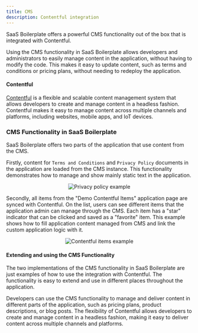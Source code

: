 ```yaml
---
title: CMS
description: Contentful integration
---
```



SaaS Boilerplate offers a powerful CMS functionality out of the box that is integrated with Contentful.

Using the CMS functionality in SaaS Boilerplate allows developers and administrators to easily manage content in the
application, without having to modify the code. This makes it easy to update content, such as terms and conditions or
pricing plans, without needing to redeploy the application.

#### Contentful

[Contentful](https://www.contentful.com/) is a flexible and scalable content management system that allows developers
to create and manage content in a headless fashion. Contentful makes it easy to manage content across multiple channels
and platforms, including websites, mobile apps, and IoT devices.

### CMS Functionality in SaaS Boilerplate

SaaS Boilerplate offers two parts of the application that use content from the CMS.

Firstly, content for `Terms and Conditions` and `Privacy Policy` documents in the application are loaded from the CMS
instance. This functionality demonstrates how to manage and show mainly static text in the application.

<p align="center">
  <img src={useBaseUrl("img/features/contentful/privacy-policy.png")} alt="Privacy policy example" />
</p>

Secondly, all items from the "Demo Contentful Items" application page are synced with Contentful. On the list, users can
see different items that the application admin can manage through the CMS. Each item has a "star" indicator that can be
clicked and saved as a "favorite" item. This example shows how to fill application content managed from CMS and link the
custom application logic with it.

<p align="center">
  <img src={useBaseUrl("img/features/contentful/items.png")} alt="Contentful items example" />
</p>


#### Extending and using the CMS Functionality

The two implementations of the CMS functionality in SaaS Boilerplate are just examples of how to use the integration
with Contentful. The functionality is easy to extend and use in different places throughout the application.

Developers can use the CMS functionality to manage and deliver content in different parts of the application, such as
pricing plans, product descriptions, or blog posts. The flexibility of Contentful allows developers to create and manage
content in a headless fashion, making it easy to deliver content across multiple channels and platforms.